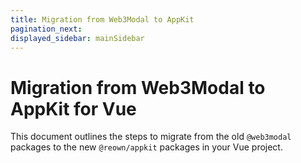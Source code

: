 ```yaml
---
title: Migration from Web3Modal to AppKit
pagination_next: 
displayed_sidebar: mainSidebar
---
```



# Migration from Web3Modal to AppKit for Vue

This document outlines the steps to migrate from the old `@web3modal` packages to the new `@reown/appkit` packages in your Vue project.